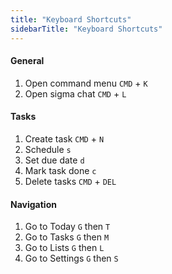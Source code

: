 ```yaml
---
title: "Keyboard Shortcuts"
sidebarTitle: "Keyboard Shortcuts"
---
```


#### General

1. Open command menu `CMD` + `K`
2. Open sigma chat `CMD` + `L`

#### Tasks

1. Create task `CMD` + `N`
2. Schedule `s`
3. Set due date `d`
4. Mark task done `c`
5. Delete tasks `CMD` + `DEL`

#### Navigation

1. Go to Today `G` then `T`
2. Go to Tasks `G` then `M`
3. Go to Lists `G` then `L`
4. Go to Settings `G` then `S`
